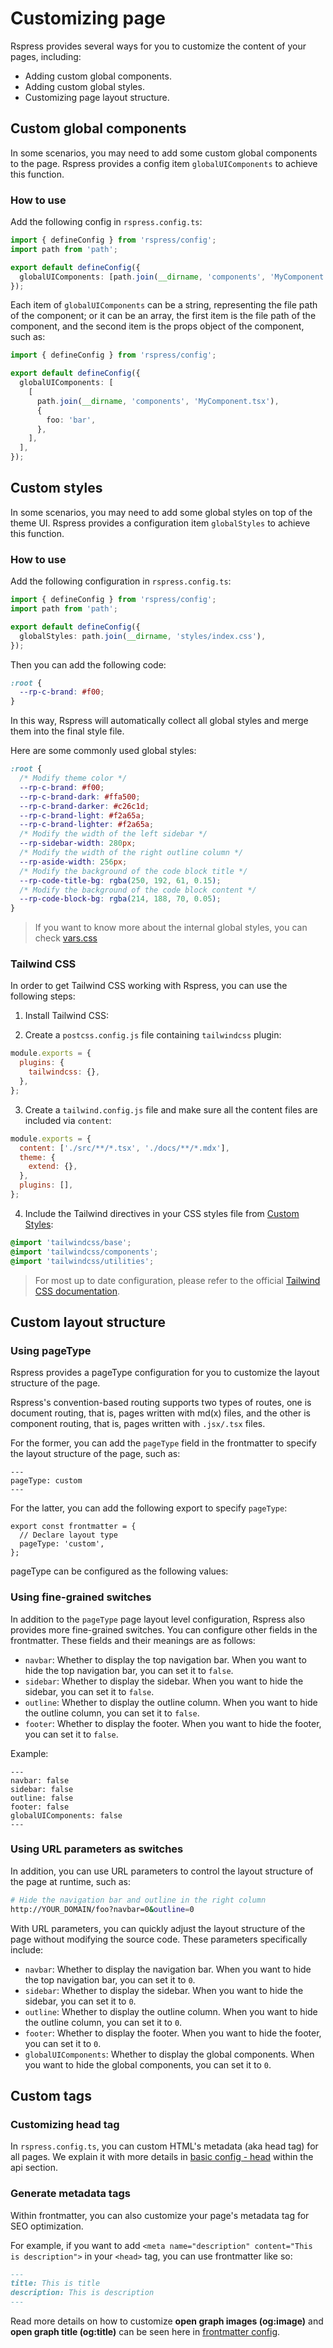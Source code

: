 
# Customizing page

Rspress provides several ways for you to customize the content of your pages, including:

- Adding custom global components.
- Adding custom global styles.
- Customizing page layout structure.

## Custom global components

In some scenarios, you may need to add some custom global components to the page. Rspress provides a config item `globalUIComponents` to achieve this function.

### How to use

Add the following config in `rspress.config.ts`:

```ts title="rspress.config.ts"
import { defineConfig } from 'rspress/config';
import path from 'path';

export default defineConfig({
  globalUIComponents: [path.join(__dirname, 'components', 'MyComponent.tsx')],
});
```

Each item of `globalUIComponents` can be a string, representing the file path of the component; or it can be an array, the first item is the file path of the component, and the second item is the props object of the component, such as:

```ts title="rspress.config.ts"
import { defineConfig } from 'rspress/config';

export default defineConfig({
  globalUIComponents: [
    [
      path.join(__dirname, 'components', 'MyComponent.tsx'),
      {
        foo: 'bar',
      },
    ],
  ],
});
```


<GlobalUIComponents />

## Custom styles

In some scenarios, you may need to add some global styles on top of the theme UI. Rspress provides a configuration item `globalStyles` to achieve this function.

### How to use

Add the following configuration in `rspress.config.ts`:

```ts title="rspress.config.ts"
import { defineConfig } from 'rspress/config';
import path from 'path';

export default defineConfig({
  globalStyles: path.join(__dirname, 'styles/index.css'),
});
```

Then you can add the following code:

```css title="styles/index.css"
:root {
  --rp-c-brand: #f00;
}
```

In this way, Rspress will automatically collect all global styles and merge them into the final style file.

Here are some commonly used global styles:

```css title="styles/index.css"
:root {
  /* Modify theme color */
  --rp-c-brand: #f00;
  --rp-c-brand-dark: #ffa500;
  --rp-c-brand-darker: #c26c1d;
  --rp-c-brand-light: #f2a65a;
  --rp-c-brand-lighter: #f2a65a;
  /* Modify the width of the left sidebar */
  --rp-sidebar-width: 280px;
  /* Modify the width of the right outline column */
  --rp-aside-width: 256px;
  /* Modify the background of the code block title */
  --rp-code-title-bg: rgba(250, 192, 61, 0.15);
  /* Modify the background of the code block content */
  --rp-code-block-bg: rgba(214, 188, 70, 0.05);
}
```

> If you want to know more about the internal global styles, you can check [vars.css](https://github.com/web-infra-dev/rspress/blob/main/packages/theme-default/src/styles/vars.css)

### Tailwind CSS

In order to get Tailwind CSS working with Rspress, you can use the following steps:

1. Install Tailwind CSS:

<PackageManagerTabs command="install tailwindcss -D" />

2. Create a `postcss.config.js` file containing `tailwindcss` plugin:

```js title="postcss.config.js"
module.exports = {
  plugins: {
    tailwindcss: {},
  },
};
```

3. Create a `tailwind.config.js` file and make sure all the content files are included via `content`:

```js title="tailwind.config.js"
module.exports = {
  content: ['./src/**/*.tsx', './docs/**/*.mdx'],
  theme: {
    extend: {},
  },
  plugins: [],
};
```

4. Include the Tailwind directives in your CSS styles file from [Custom Styles](#custom-styles):

```css title=styles/index.css
@import 'tailwindcss/base';
@import 'tailwindcss/components';
@import 'tailwindcss/utilities';
```

> For most up to date configuration, please refer to the official [Tailwind CSS documentation](https://tailwindcss.com/docs/installation/using-postcss).

## Custom layout structure

### Using pageType

Rspress provides a pageType configuration for you to customize the layout structure of the page.

Rspress's convention-based routing supports two types of routes, one is document routing, that is, pages written with md(x) files, and the other is component routing, that is, pages written with `.jsx/.tsx` files.

For the former, you can add the `pageType` field in the frontmatter to specify the layout structure of the page, such as:

```mdx title="foo.mdx"
---
pageType: custom
---
```

For the latter, you can add the following export to specify `pageType`:

```tsx title="foo.tsx"
export const frontmatter = {
  // Declare layout type
  pageType: 'custom',
};
```

pageType can be configured as the following values:


<PageType />

### Using fine-grained switches

In addition to the `pageType` page layout level configuration, Rspress also provides more fine-grained switches. You can configure other fields in the frontmatter. These fields and their meanings are as follows:

- `navbar`: Whether to display the top navigation bar. When you want to hide the top navigation bar, you can set it to `false`.
- `sidebar`: Whether to display the sidebar. When you want to hide the sidebar, you can set it to `false`.
- `outline`: Whether to display the outline column. When you want to hide the outline column, you can set it to `false`.
- `footer`: Whether to display the footer. When you want to hide the footer, you can set it to `false`.

Example:

```mdx title="foo.mdx"
---
navbar: false
sidebar: false
outline: false
footer: false
globalUIComponents: false
---
```

### Using URL parameters as switches

In addition, you can use URL parameters to control the layout structure of the page at runtime, such as:

```bash
# Hide the navigation bar and outline in the right column
http://YOUR_DOMAIN/foo?navbar=0&outline=0
```

With URL parameters, you can quickly adjust the layout structure of the page without modifying the source code. These parameters specifically include:

- `navbar`: Whether to display the navigation bar. When you want to hide the top navigation bar, you can set it to `0`.
- `sidebar`: Whether to display the sidebar. When you want to hide the sidebar, you can set it to `0`.
- `outline`: Whether to display the outline column. When you want to hide the outline column, you can set it to `0`.
- `footer`: Whether to display the footer. When you want to hide the footer, you can set it to `0`.
- `globalUIComponents`: Whether to display the global components. When you want to hide the global components, you can set it to `0`.

## Custom tags

### Customizing head tag

In `rspress.config.ts`, you can custom HTML's metadata (aka head tag) for all pages. We explain it with more details in [basic config - head](/api/config/config-basic#head) within the api section.

### Generate metadata tags

Within frontmatter, you can also customize your page's metadata tag for SEO optimization.

For example, if you want to add `<meta name="description" content="This is description">` in your `<head>` tag, you can use frontmatter like so:

```md title="example.mdx"
---
title: This is title
description: This is description
---
```

Read more details on how to customize **open graph images (og:image)** and **open graph title (og:title)** can be seen here in [frontmatter config](/api/config/config-frontmatter#head).

